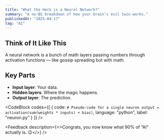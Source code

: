 ```yaml
---
title: "What the Heck is a Neural Network?"
summary: "A no-BS breakdown of how your brain’s evil twin works."
publishedAt: "2025-04-17"
tag: "AI"
---
```


## Think of It Like This
A neural network is a bunch of math layers passing numbers through activation functions — like gossip spreading but with math.

## Key Parts
- **Input layer**: Your data.
- **Hidden layers**: Where the magic happens.
- **Output layer**: The prediction.

<CodeBlock
    codes={[
      {
        code:
`# Pseudo-code for a single neuron
output = activation(sum(weights * inputs) + bias)`,
        language: "python",
        label: "neuron.py"
      }
    ]}
/>

<Feedback
    description={<>Congrats, you now know what 90% of “AI” actually is. 😉</>}
/>
